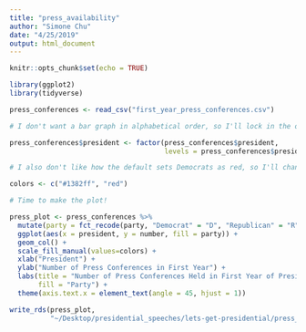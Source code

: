 ```yaml
---
title: "press_availability"
author: "Simone Chu"
date: "4/25/2019"
output: html_document
---
```


```r
knitr::opts_chunk$set(echo = TRUE)

library(ggplot2)
library(tidyverse)
```


```r

press_conferences <- read_csv("first_year_press_conferences.csv")

```

```r

# I don't want a bar graph in alphabetical order, so I'll lock in the order here. 

press_conferences$president <- factor(press_conferences$president, 
                                      levels = press_conferences$president)

# I also don't like how the default sets Democrats as red, so I'll change that here. 

colors <- c("#1382ff", "red")

# Time to make the plot! 

press_plot <- press_conferences %>%
  mutate(party = fct_recode(party, "Democrat" = "D", "Republican" = "R")) %>%
  ggplot(aes(x = president, y = number, fill = party)) + 
  geom_col() +
  scale_fill_manual(values=colors) + 
  xlab("President") + 
  ylab("Number of Press Conferences in First Year") + 
  labs(title = "Number of Press Conferences Held in First Year of Presidency",
       fill = "Party") + 
  theme(axis.text.x = element_text(angle = 45, hjust = 1))

write_rds(press_plot, 
          "~/Desktop/presidential_speeches/lets-get-presidential/press_plot.rds")
```

